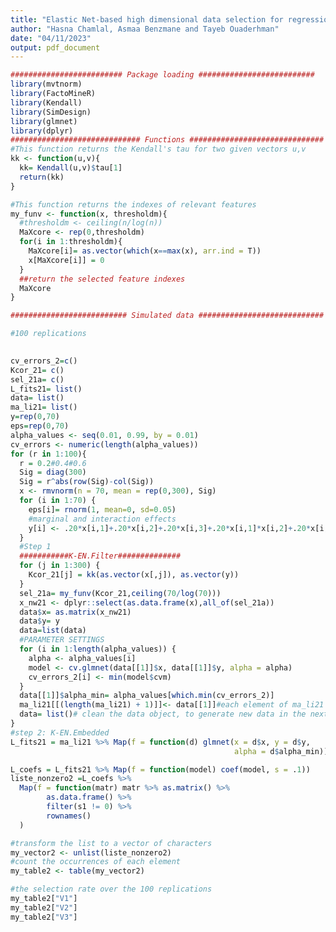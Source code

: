 ```yaml
---
title: "Elastic Net-based high dimensional data selection for regression"
author: "Hasna Chamlal, Asmaa Benzmane and Tayeb Ouaderhman"
date: "04/11/2023"
output: pdf_document
---
```


```r
######################### Package loading ##########################
library(mvtnorm)
library(FactoMineR)
library(Kendall)
library(SimDesign)
library(glmnet)
library(dplyr)
############################# Functions ############################## 
#This function returns the Kendall's tau for two given vectors u,v
kk <- function(u,v){
  kk= Kendall(u,v)$tau[1]
  return(kk)
}

#This function returns the indexes of relevant features
my_funv <- function(x, thresholdm){
  #thresholdm <- ceiling(n/log(n))
  MaXcore <- rep(0,thresholdm)
  for(i in 1:thresholdm){
    MaXcore[i]= as.vector(which(x==max(x), arr.ind = T))
    x[MaXcore[i]] = 0
  }
  ##return the selected feature indexes
  MaXcore
}

########################## Simulated data ############################

#100 replications

                          
cv_errors_2=c()
Kcor_21= c()
sel_21a= c()
L_fits21= list()
data= list()
ma_li21= list()
y=rep(0,70)
eps=rep(0,70)
alpha_values <- seq(0.01, 0.99, by = 0.01)
cv_errors <- numeric(length(alpha_values))
for (r in 1:100){
  r = 0.2#0.4#0.6
  Sig = diag(300)
  Sig = r^abs(row(Sig)-col(Sig))
  x <- rmvnorm(n = 70, mean = rep(0,300), Sig)
  for (i in 1:70) {
    eps[i]= rnorm(1, mean=0, sd=0.05)
    #marginal and interaction effects
    y[i] <- .20*x[i,1]+.20*x[i,2]+.20*x[i,3]+.20*x[i,1]*x[i,2]+.20*x[i,2]*x[i,3]+eps[i]
  }
  #Step 1
  ###########K-EN.Filter##############
  for (j in 1:300) {
    Kcor_21[j] = kk(as.vector(x[,j]), as.vector(y))
  }
  sel_21a= my_funv(Kcor_21,ceiling(70/log(70)))
  x_nw21 <- dplyr::select(as.data.frame(x),all_of(sel_21a))
  data$x= as.matrix(x_nw21)
  data$y= y
  data=list(data)
  #PARAMETER SETTINGS
  for (i in 1:length(alpha_values)) {
    alpha <- alpha_values[i]
    model <- cv.glmnet(data[[1]]$x, data[[1]]$y, alpha = alpha)
    cv_errors_2[i] <- min(model$cvm)
  }
  data[[1]]$alpha_min= alpha_values[which.min(cv_errors_2)]
  ma_li21[[(length(ma_li21) + 1)]]<- data[[1]]#each element of ma_li21 corresponds to a sample (X,Y)
  data= list()# clean the data object, to generate new data in the next iteration
}
#step 2: K-EN.Embedded
L_fits21 = ma_li21 %>% Map(f = function(d) glmnet(x = d$x, y = d$y, 
                                                  alpha = d$alpha_min))

L_coefs = L_fits21 %>% Map(f = function(model) coef(model, s = .1))
liste_nonzero2 =L_coefs %>%
  Map(f = function(matr) matr %>% as.matrix() %>%
        as.data.frame() %>%
        filter(s1 != 0) %>% 
        rownames()
  )

#transform the list to a vector of characters
my_vector2 <- unlist(liste_nonzero2)
#count the occurrences of each element
my_table2 <- table(my_vector2)

#the selection rate over the 100 replications
my_table2["V1"]
my_table2["V2"]
my_table2["V3"]
```

